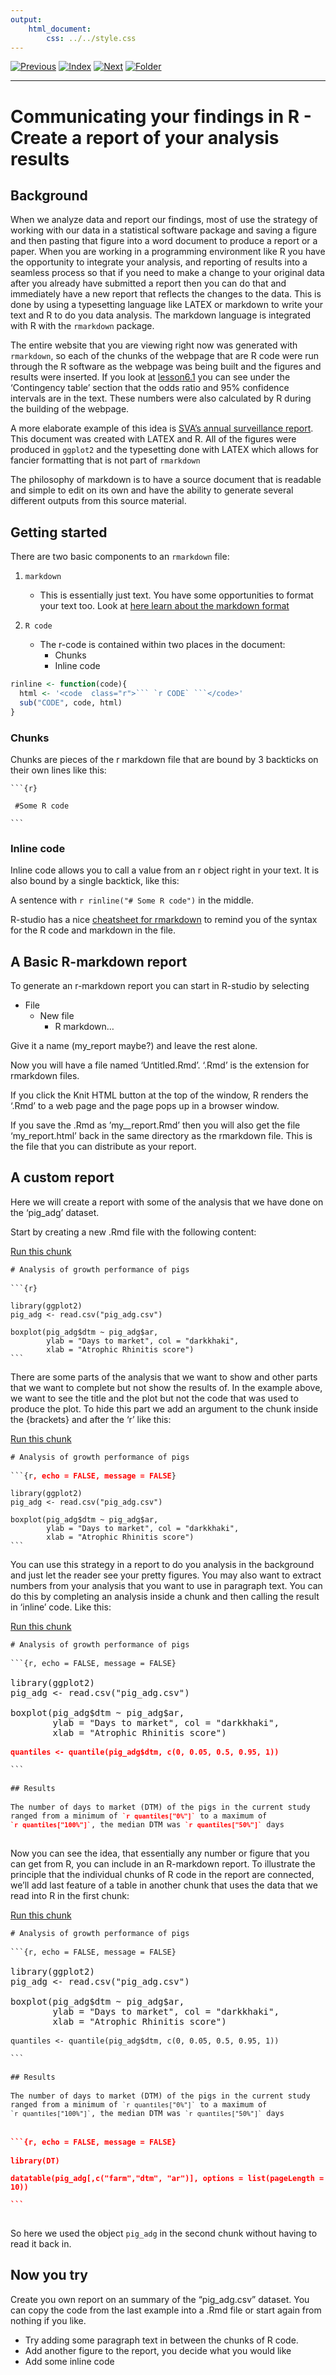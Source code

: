 ```yaml
---
output:
    html_document:
        css: ../../style.css
---
```


[![Previous](../../img/previous.png)](../../day2/lesson12/lesson12_1.html)
[![Index](../../img/home.png)](../../index.html)
[![Next](../../img/next.png)](../lesson14/lesson14_1.html)
[![Folder](../../img/folder.png)](./)

---

# Communicating your findings in R - Create a report of your analysis results

## Background

When we analyze data and report our findings, most of use the
strategy of working with our data in a statistical software package
and saving a figure and then pasting that figure into a word document
to produce a report or a paper. When you are working in a programming
environment like R you have the opportunity to integrate your
analysis, and reporting of results into a seamless process so that if
you need to make a change to your original data after you already have
submitted a report then you can do that and immediately have a new
report that reflects the changes to the data. This is done by using a
typesetting language like LATEX or markdown to write your text and R
to do you data analysis. The markdown language is integrated with R
with the `rmarkdown` package.

The entire website that you are viewing right now was generated with
`rmarkdown`, so each of the chunks of the webpage that are R code were
run through the R software as the webpage was being built and the
figures and results were inserted. If you look at
[lesson6.1](../../day1/lesson6/lesson6_1.html) you can see under the
'Contingency table' section that the odds ratio and 95% confidence
intervals are in the text. These numbers were also calculated by R
during the building of the webpage.

A more elaborate example of this idea is [SVA's annual surveillance
report](http://www.sva.se/globalassets/redesign2011/pdf/om_sva/publikationer/surveillance2014.pdf). This
document was created with LATEX and R. All of the figures were
produced in `ggplot2` and the typesetting done with LATEX which allows
for fancier formatting that is not part of `rmarkdown`

The philosophy of markdown is to have a source document that is
readable and simple to edit on its own and have the ability to generate
several different outputs from this source material.

## Getting started

There are two basic components to an `rmarkdown` file:

1. `markdown`

    * This is essentially just text. You have some opportunities to
      format your text too. Look at [here learn about the
      markdown format](https://github.com/adam-p/markdown-here/wiki/Markdown-Cheatsheet)


2. `R code`

    * The r-code is contained within two places in the document:
        * Chunks
        * Inline code

```r

rinline <- function(code){
  html <- '<code  class="r">``` `r CODE` ```</code>'
  sub("CODE", code, html)
}

```

### Chunks

Chunks are pieces of the r markdown file that are bound by 3 backticks
on their own lines like this:

<pre><code>```{r}

 #Some R code

```</code></pre>

### Inline code

Inline code allows you to call a value from an r object right in your
text. It is also bound by a single backtick, like this:

A sentence with `r rinline("# Some R code")` in the middle.

R-studio has a nice
[cheatsheet for rmarkdown](https://www.rstudio.com/wp-content/uploads/2015/02/rmarkdown-cheatsheet.pdf)
to remind you of the syntax for the R code and markdown in the file.

## A Basic R-markdown report

To generate an r-markdown report you can start in R-studio by
selecting

* File
    * New file
        * R markdown...

Give it a name (my_report maybe?) and leave the rest alone.

Now you will have a file named 'Untitled.Rmd'. '.Rmd' is the extension
for rmarkdown files.

If you click the Knit HTML button at the top of the window, R renders
the '.Rmd' to a web page and the page pops up in a browser window.

If you save the .Rmd as 'my__report.Rmd' then you will also get the
file 'my_report.html' back in the same directory as the rmarkdown
file. This is the file that you can distribute as your report.

## A custom report

Here we will create a report with some of the analysis that we have
done on the 'pig_adg' dataset.

Start by creating a new .Rmd file with the following content:

[Run this chunk](report1.html)
<pre><code># Analysis of growth performance of pigs
</code>
<code>```{r}

library(ggplot2)
pig_adg <- read.csv("pig_adg.csv")

boxplot(pig_adg$dtm ~ pig_adg$ar,
        ylab = "Days to market", col = "darkkhaki",
        xlab = "Atrophic Rhinitis score")
```</code></pre>


There are some parts of the analysis that we want to show and other
parts that we want to complete but not show the results of. In the
example above, we want to see the title and the plot but not the code
that was used to produce the plot. To hide this part we add an argument to the chunk inside the {brackets} and after the 'r' like this:

[Run this chunk](report2.html)
<pre><code># Analysis of growth performance of pigs
</code>
<code>```{r<font color="red"><b>, echo = FALSE, message = FALSE</b></font>}

library(ggplot2)
pig_adg <- read.csv("pig_adg.csv")

boxplot(pig_adg$dtm ~ pig_adg$ar,
        ylab = "Days to market", col = "darkkhaki",
        xlab = "Atrophic Rhinitis score")
```</code></pre>

You can use this strategy in a report to do you analysis in the
background and just let the reader see your pretty figures. You may
also want to extract numbers from your analysis that you want to use
in paragraph text. You can do this by completing an analysis inside a
chunk and then calling the result in 'inline' code. Like this:

[Run this chunk](report3.html)
<pre><code># Analysis of growth performance of pigs
</code>
<code>```{r, echo = FALSE, message = FALSE}</code>

library(ggplot2)
pig_adg <- read.csv("pig_adg.csv")

boxplot(pig_adg$dtm ~ pig_adg$ar,
        ylab = "Days to market", col = "darkkhaki",
        xlab = "Atrophic Rhinitis score")</code>

<code><font color="red"><b>quantiles <- quantile(pig_adg$dtm, c(0, 0.05, 0.5, 0.95, 1))</b></font>

```</code>

<code>## Results</code>

<code>The number of days to market (DTM) of the pigs in the current study</code>
<code>ranged from a minimum of <font color="red"><b><code>`r</code> <code>quantiles</code><code>["0%"]`</code></b></font> to a maximum of</code>
<font color="red"><b><code><code>`r</code> <code>quantiles</code><code>["100%"]`</code></b></font>, the median DTM was <font color="red"><b><code>`r</code> <code>quantiles</code><code>["50%"]`</code></b></font> days</code>

</pre>


Now you can see the idea, that essentially any number or figure that
you can get from R, you can include in an R-markdown report. To
illustrate the principle that the individual chunks of R code in the
report are connected, we'll add last feature of a table in another
chunk that uses the data that we read into R in the first chunk:

[Run this chunk](report4.html)
<pre><code># Analysis of growth performance of pigs
</code>
<code>```{r, echo = FALSE, message = FALSE}</code>

library(ggplot2)
pig_adg <- read.csv("pig_adg.csv")

boxplot(pig_adg$dtm ~ pig_adg$ar,
        ylab = "Days to market", col = "darkkhaki",
        xlab = "Atrophic Rhinitis score")</code>

<code>quantiles <- quantile(pig_adg$dtm, c(0, 0.05, 0.5, 0.95, 1))

```</code>

<code>## Results</code>

<code>The number of days to market (DTM) of the pigs in the current study</code>
<code>ranged from a minimum of <code>`r</code> <code>quantiles</code><code>["0%"]`</code> to a maximum of</code>
<code><code>`r</code> <code>quantiles</code><code>["100%"]`</code>, the median DTM was <code>`r</code> <code>quantiles</code><code>["50%"]`</code> days</code>

<font color="red"><b>
<code>```{r, echo = FALSE, message = FALSE}</code>

<code>library(DT)

datatable(pig_adg[,c("farm","dtm", "ar")], options = list(pageLength = 10))

```</code>
</b></font>
</pre>


So here we used the object `pig_adg` in the second chunk without having to read it back in.


## Now you try

Create you own report on an summary of the "pig_adg.csv" dataset. You
can copy the code from the last example into a .Rmd file or start
again from nothing if you like.

* Try adding some paragraph text in between the chunks of R code.
* Add another figure to the report, you decide what you would like
* Add some inline code
